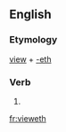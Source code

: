 ==English==

===Etymology===
[[view]] + [[-eth]]

===Verb===
{{en-verb form}}

# {{archaic third-person singular of|view}}

[[fr:vieweth]]